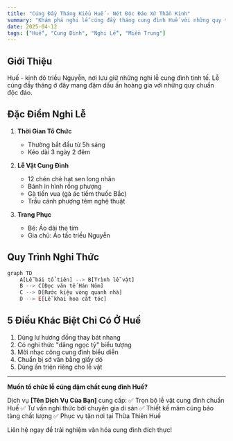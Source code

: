 ```yaml
---
title: "Cúng Đầy Tháng Kiểu Huế - Nét Độc Đáo Xứ Thần Kinh"
summary: "Khám phá nghi lễ cúng đầy tháng cung đình Huế với những quy tắc nghiêm ngặt và lễ vật đặc biệt chỉ có ở vùng đất Thần Kinh."
date: 2025-04-12
tags: ["Huế", "Cung Đình", "Nghi Lễ", "Miền Trung"]
---
```


## Giới Thiệu

Huế - kinh đô triều Nguyễn, nơi lưu giữ những nghi lễ cung đình tinh tế. Lễ cúng đầy tháng ở đây mang đậm dấu ấn hoàng gia với những quy chuẩn độc đáo.

## Đặc Điểm Nghi Lễ

1. **Thời Gian Tổ Chức**
   - Thường bắt đầu từ 5h sáng
   - Kéo dài 3 ngày 2 đêm

2. **Lễ Vật Cung Đình**
   - 12 chén chè hạt sen long nhãn
   - Bánh in hình rồng phượng
   - Gà tiến vua (gà ác tiềm thuốc Bắc)
   - Trầu cánh phượng têm nghệ thuật

3. **Trang Phục**
   - Bé: Áo dài the tím
   - Gia chủ: Áo tấc triều Nguyễn

## Quy Trình Nghi Thức

```js
graph TD
    A[Lễ bái tổ tiên] --> B[Trình lễ vật]
    B --> C[Đọc văn tế Hán Nôm]
    C --> D[Rước kiệu vòng quanh nhà]
    D --> E[Lễ khai hoa cắt tóc]
```

## 5 Điều Khác Biệt Chỉ Có Ở Huế

1. Dùng lư hương đồng thay bát nhang
2. Có nghi thức "dâng ngọc tỷ" biểu tượng
3. Mời nhạc công cung đình biểu diễn
4. Chuẩn bị sớ văn bằng giấy dó
5. Dùng ấn triện riêng cho lễ vật

---

**Muốn tổ chức lễ cúng đậm chất cung đình Huế?**

Dịch vụ **[Tên Dịch Vụ Của Bạn]** cung cấp:
✅ Trọn bộ lễ vật cung đình chuẩn Huế
✅ Tư vấn nghi thức bởi chuyên gia di sản
✅ Thiết kế mâm cúng bảo tàng chất lượng
✅ Phục vụ tận nơi tại Thừa Thiên Huế

Liên hệ ngay để trải nghiệm văn hóa cung đình đích thực!